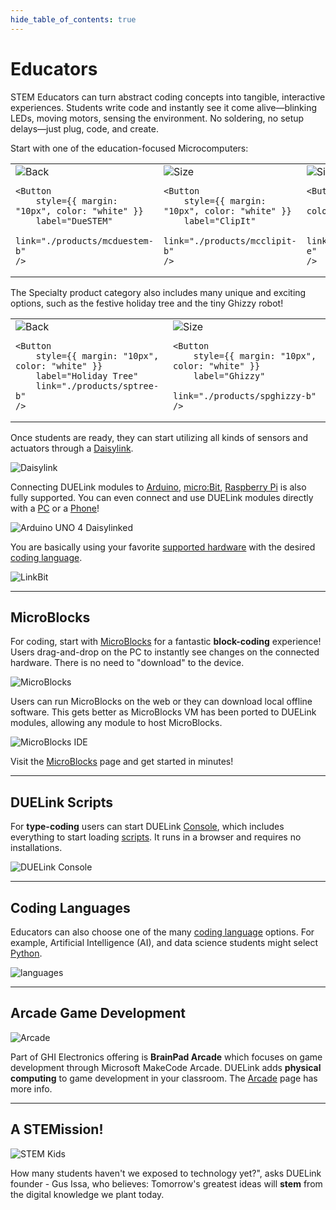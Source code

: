 ```yaml
---
hide_table_of_contents: true
---
```


# Educators

STEM Educators can turn abstract coding concepts into tangible, interactive experiences. Students write code and instantly see it come alive—blinking LEDs, moving motors, sensing the environment. No soldering, no setup delays—just plug, code, and create.

Start with one of the education-focused Microcomputers:


<div style={{display: 'block',  justifyContent: 'center', alignItems: 'center', textAlign: 'center'}}>

<table>
<td width='25%'>
    <img alt="Back" src="/img/catalog/mcduestem-b-1.png" />
    
    <Button
        style={{ margin: "10px", color: "white" }}
        label="DueSTEM"
        link="./products/mcduestem-b"
    />
</td>
<td width='25%'>
    <img alt="Size" src="/img/catalog/mcclipit-b-1.png" />
    
    <Button
        style={{ margin: "10px", color: "white" }}
        label="ClipIt"
        link="./products/mcclipit-b"
    />
</td>
<td width='25%'>
    <img alt="Size" src="/img/catalog/mccincobit-e-1.png" />
    
    <Button
        style={{ margin: "10px", color: "white" }}
        label="CincoBit"
        link="./products/mccincobit-e"
    />
</td>
<td width='25%'>
    <img alt="Size" src="/img/catalog/mcpixobit-d-1.png" />
    <Button
        style={{ margin: "10px", color: "white" }}
        label="PixoBit"
        link="./products/mcpixobit-d"
    />
</td>
</table>
</div>

The Specialty product category also includes many unique and exciting options, such as the festive holiday tree and the tiny Ghizzy robot!

<div style={{display: 'block',  justifyContent: 'center', alignItems: 'center', textAlign: 'center'}}>

<table>
<td width='50%'>
    <img alt="Back" src="/img/catalog/sptree-b-3.png" />
    
    <Button
        style={{ margin: "10px", color: "white" }}
        label="Holiday Tree"
        link="./products/sptree-b"
    />
</td>
<td width='50%'>
    <img alt="Size" src="/img/catalog/spghizzy-b-3.png" />
    
    <Button
        style={{ margin: "10px", color: "white" }}
        label="Ghizzy"
        link="./products/spghizzy-b"
    />
</td>
</table>
</div>

Once students are ready, they can start utilizing all kinds of sensors and actuators through a [Daisylink](./engine/daisylink).

![Daisylink](pathname:///img/daisylink.png)

Connecting DUELink modules to [Arduino](./hw/arduino), [micro:Bit](./hw/microbit), [Raspberry Pi](./hw/raspberry-pi) is also fully supported. You can even connect and use DUELink modules directly with a [PC](./hw/pc-laptop) or a [Phone](./hw/phone-tablet)! 

![Arduino UNO 4 Daisylinked](pathname:///img/arduino-uno-r4-daisylinked.png)


You are basically using your favorite [supported hardware](./hw/intro) with the desired [coding language](./language/intro). 

![LinkBit](pathname:///img/microbit-linkbit.png)





---

## MicroBlocks

For coding, start with [MicroBlocks](./language/microblocks) for a fantastic **block-coding** experience! Users drag-and-drop on the PC to instantly see changes on the connected hardware. There is no need to "download" to the device.

![MicroBlocks](pathname:///img/microblocks.png)

Users can run MicroBlocks on the web or they can download local offline software. This gets better as MicroBlocks VM has been ported to DUELink modules, allowing any module to host MicroBlocks.

![MicroBlocks IDE](pathname:///img/microblocks-ide.png)

Visit the [MicroBlocks](./language/microblocks) page and get started in minutes!

---

## DUELink Scripts
For **type-coding** users can start DUELink [Console](./console), which includes everything to start loading [scripts](./engine/scripting). It runs in a browser and requires no installations.

![DUELink Console](pathname:///img/due-console.png)

---

## Coding Languages

Educators can also choose one of the many [coding language](./language/intro) options. For example, Artificial Intelligence (AI), and data science students might select [Python](./language/python).

![languages](pathname:///img/languages.png)

---

## Arcade Game Development

![Arcade](pathname:///img/arcade-front.png)

Part of GHI Electronics offering is **BrainPad Arcade** which focuses on game development through Microsoft MakeCode Arcade. DUELink adds **physical computing** to game development in your classroom. The [Arcade](./hw/arcade) page has more info.

---

## A STEMission! 

<div style={{display: 'block',  justifyContent: 'center', alignItems: 'center', textAlign: 'center'}}>

![STEM Kids](pathname:///img/stem-kids.png)

How many students haven't we exposed to technology yet?", asks DUELink founder - Gus Issa, who believes: Tomorrow's greatest ideas will **stem** from the digital knowledge we plant today.



</div>